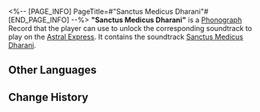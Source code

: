<%-- [PAGE_INFO]
PageTitle=#"Sanctus Medicus Dharani"#
[END_PAGE_INFO] --%>
{{Item Infobox
|id          = 210214
|image       = Item Sanctus Medicus Dharani.png{{subst:void|<!--$UPLOAD:<<SpriteOutput/ItemFigures/210001.png>-<Item Sanctus Medicus Dharani.png>-<Item Icons>>-->}}
|type        = Disk
|invCategory = Valuables
|rarity      = 3
|effect      = 
|description = A record that can be played on the Express' phonograph. It might be a chance acquisition or a gift from someone else. All sorts of memories surge up when the music plays &mdash; the smiles, encounters, touches, and the excitement of battle. Maybe that is why people still collect records even as society rapidly advances.<br />The current record contains the track "Sanctus Medicus Dharani."
}}
{{Description|''Mercy of Sanctus Medicus, the Arbor's new growth. Unity of Discipuli Medicus, the Enlightenment's true path.''}}
'''"Sanctus Medicus Dharani"''' is a [[Phonograph]] Record that the player can use to unlock the corresponding soundtrack to play on the [[Astral Express]]. It contains the soundtrack [[Sanctus Medicus Dharani]].

==Other Languages==
{{Other Languages
|en   = "Sanctus Medicus Dharani"
|zhs  = 《药王救世陀罗尼》
|zht  = 〈藥王救世陀羅尼〉
|ja   = 『薬王救世陀羅尼』
|ko   = ≪약왕구세다라니≫
|es   = Dharani de Sanctus Medicus
|fr   = «&nbsp;Sanctus Medicus Dharani&nbsp;»
|ru   = Sanctus Medicus Dharani
|th   = Sanctus Medicus Dharani
|vi   = "Dược Vương Cứu Thế Dharani"
|de   = „Sanctus Medicus Dharani“
|id   = "Sanctus Medicus Dharani"
|pt   = "Sanctus Medicus Dharani"
}}

==Change History==
{{Change History|1.2}}